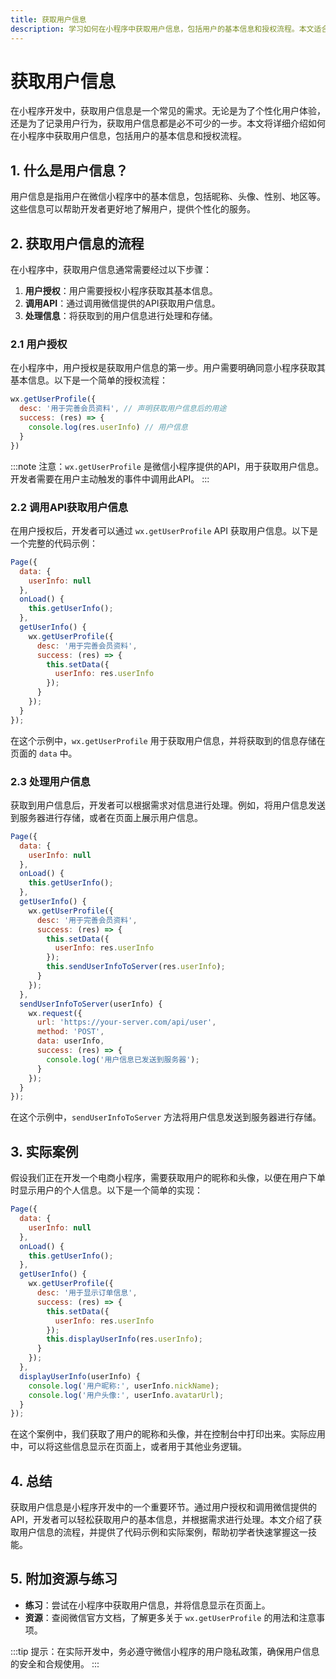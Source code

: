 ```yaml
---
title: 获取用户信息
description: 学习如何在小程序中获取用户信息，包括用户的基本信息和授权流程。本文适合初学者，包含代码示例和实际案例。
---
```


# 获取用户信息

在小程序开发中，获取用户信息是一个常见的需求。无论是为了个性化用户体验，还是为了记录用户行为，获取用户信息都是必不可少的一步。本文将详细介绍如何在小程序中获取用户信息，包括用户的基本信息和授权流程。

## 1. 什么是用户信息？

用户信息是指用户在微信小程序中的基本信息，包括昵称、头像、性别、地区等。这些信息可以帮助开发者更好地了解用户，提供个性化的服务。

## 2. 获取用户信息的流程

在小程序中，获取用户信息通常需要经过以下步骤：

1. **用户授权**：用户需要授权小程序获取其基本信息。
2. **调用API**：通过调用微信提供的API获取用户信息。
3. **处理信息**：将获取到的用户信息进行处理和存储。

### 2.1 用户授权

在小程序中，用户授权是获取用户信息的第一步。用户需要明确同意小程序获取其基本信息。以下是一个简单的授权流程：

```javascript
wx.getUserProfile({
  desc: '用于完善会员资料', // 声明获取用户信息后的用途
  success: (res) => {
    console.log(res.userInfo) // 用户信息
  }
})
```

:::note
注意：`wx.getUserProfile` 是微信小程序提供的API，用于获取用户信息。开发者需要在用户主动触发的事件中调用此API。
:::

### 2.2 调用API获取用户信息

在用户授权后，开发者可以通过 `wx.getUserProfile` API 获取用户信息。以下是一个完整的代码示例：

```javascript
Page({
  data: {
    userInfo: null
  },
  onLoad() {
    this.getUserInfo();
  },
  getUserInfo() {
    wx.getUserProfile({
      desc: '用于完善会员资料',
      success: (res) => {
        this.setData({
          userInfo: res.userInfo
        });
      }
    });
  }
});
```

在这个示例中，`wx.getUserProfile` 用于获取用户信息，并将获取到的信息存储在页面的 `data` 中。

### 2.3 处理用户信息

获取到用户信息后，开发者可以根据需求对信息进行处理。例如，将用户信息发送到服务器进行存储，或者在页面上展示用户信息。

```javascript
Page({
  data: {
    userInfo: null
  },
  onLoad() {
    this.getUserInfo();
  },
  getUserInfo() {
    wx.getUserProfile({
      desc: '用于完善会员资料',
      success: (res) => {
        this.setData({
          userInfo: res.userInfo
        });
        this.sendUserInfoToServer(res.userInfo);
      }
    });
  },
  sendUserInfoToServer(userInfo) {
    wx.request({
      url: 'https://your-server.com/api/user',
      method: 'POST',
      data: userInfo,
      success: (res) => {
        console.log('用户信息已发送到服务器');
      }
    });
  }
});
```

在这个示例中，`sendUserInfoToServer` 方法将用户信息发送到服务器进行存储。

## 3. 实际案例

假设我们正在开发一个电商小程序，需要获取用户的昵称和头像，以便在用户下单时显示用户的个人信息。以下是一个简单的实现：

```javascript
Page({
  data: {
    userInfo: null
  },
  onLoad() {
    this.getUserInfo();
  },
  getUserInfo() {
    wx.getUserProfile({
      desc: '用于显示订单信息',
      success: (res) => {
        this.setData({
          userInfo: res.userInfo
        });
        this.displayUserInfo(res.userInfo);
      }
    });
  },
  displayUserInfo(userInfo) {
    console.log('用户昵称:', userInfo.nickName);
    console.log('用户头像:', userInfo.avatarUrl);
  }
});
```

在这个案例中，我们获取了用户的昵称和头像，并在控制台中打印出来。实际应用中，可以将这些信息显示在页面上，或者用于其他业务逻辑。

## 4. 总结

获取用户信息是小程序开发中的一个重要环节。通过用户授权和调用微信提供的API，开发者可以轻松获取用户的基本信息，并根据需求进行处理。本文介绍了获取用户信息的流程，并提供了代码示例和实际案例，帮助初学者快速掌握这一技能。

## 5. 附加资源与练习

- **练习**：尝试在小程序中获取用户信息，并将信息显示在页面上。
- **资源**：查阅微信官方文档，了解更多关于 `wx.getUserProfile` 的用法和注意事项。

:::tip
提示：在实际开发中，务必遵守微信小程序的用户隐私政策，确保用户信息的安全和合规使用。
:::